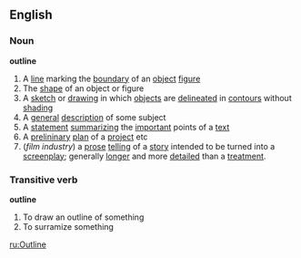 ==English==
===Noun===
'''outline'''
#A [[line]] marking the [[boundary]] of an [[object]] [[figure]]
#The [[shape]] of an object or figure
#A [[sketch]] or [[drawing]] in which [[object]]s are [[delineate]]d in [[contour]]s without [[shading]]
#A [[general]] [[description]] of some subject
#A [[statement]] [[summarize|summarizing]] the [[important]] points of a [[text]]
#A [[prelininary]] [[plan]] of a [[project]] etc
#(''film industry'') a [[prose]] [[tell]]ing of a [[story]] intended to be turned into a [[screenplay]]; generally [[longer]] and more [[detail]]ed than a [[treatment]]. 

===Transitive verb===
'''outline'''
#To draw an outline of something
#To surramize something

[[ru:Outline]]